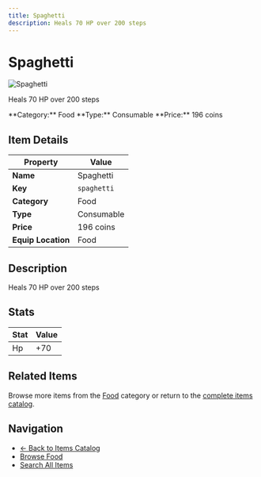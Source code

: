 ```yaml
---
title: Spaghetti
description: Heals 70 HP over 200 steps
---
```


# Spaghetti

<div className="flex items-start gap-6 mb-8">
  <div className="flex-shrink-0">
    <img src="/assets/resources/cooking/spaghetti.png" alt="Spaghetti" className="w-24 h-24 border rounded-lg" />
  </div>
  <div className="flex-1">
    <div className="space-y-2">
      <p className="text-lg text-muted-foreground">Heals 70 HP over 200 steps</p>
      <div className="flex flex-wrap gap-4 text-sm">
        <span className="px-2 py-1 bg-blue-100 dark:bg-blue-900 rounded-md">
          **Category:** Food
        </span>
        <span className="px-2 py-1 bg-green-100 dark:bg-green-900 rounded-md">
          **Type:** Consumable
        </span>
        <span className="px-2 py-1 bg-yellow-100 dark:bg-yellow-900 rounded-md">
          **Price:** 196 coins
        </span>
      </div>
    </div>
  </div>
</div>

## Item Details

| Property | Value |
|----------|-------|
| **Name** | Spaghetti |
| **Key** | `spaghetti` |
| **Category** | Food |
| **Type** | Consumable |
| **Price** | 196 coins |
| **Equip Location** | Food |

## Description

Heals 70 HP over 200 steps


## Stats

| Stat | Value |
|------|-------|
| Hp | +70 |


## Related Items

Browse more items from the [Food](/docs/items#food) category or return to the [complete items catalog](/docs/items).

## Navigation

- [← Back to Items Catalog](/docs/items)
- [Browse Food](/docs/items#food)
- [Search All Items](/search)

